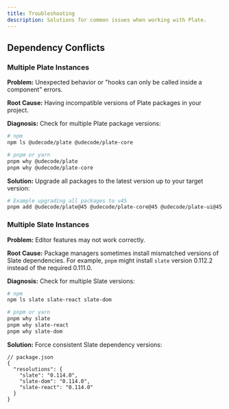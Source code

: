 ```yaml
---
title: Troubleshooting
description: Solutions for common issues when working with Plate.
---
```


## Dependency Conflicts

### Multiple Plate Instances

**Problem:** Unexpected behavior or "hooks can only be called inside a component" errors.

**Root Cause:** Having incompatible versions of Plate packages in your project.

**Diagnosis:** Check for multiple Plate package versions:

```bash
# npm
npm ls @udecode/plate @udecode/plate-core

# pnpm or yarn
pnpm why @udecode/plate
pnpm why @udecode/plate-core
```

**Solution:** Upgrade all packages to the latest version up to your target version:

```bash
# Example upgrading all packages to v45
pnpm add @udecode/plate@45 @udecode/plate-core@45 @udecode/plate-ui@45 # etc.
```

### Multiple Slate Instances

**Problem:** Editor features may not work correctly.

**Root Cause:** Package managers sometimes install mismatched versions of Slate dependencies. For example, `pnpm` might install `slate` version 0.112.2 instead of the required 0.111.0.

**Diagnosis:** Check for multiple Slate versions:

```bash
# npm
npm ls slate slate-react slate-dom

# pnpm or yarn
pnpm why slate
pnpm why slate-react
pnpm why slate-dom
```

**Solution:** Force consistent Slate dependency versions:

```jsonc
// package.json
{
  "resolutions": {
    "slate": "0.114.0",
    "slate-dom": "0.114.0",
    "slate-react": "0.114.0"
  }
}
```

